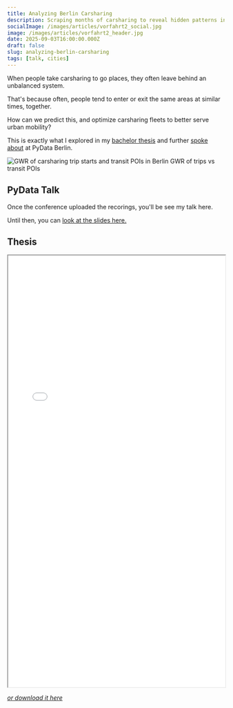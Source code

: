 ```yaml
---
title: Analyzing Berlin Carsharing
description: Scraping months of carsharing to reveal hidden patterns in urban mobility.
socialImage: /images/articles/vorfahrt2_social.jpg
image: /images/articles/vorfahrt2_header.jpg
date: 2025-09-03T16:00:00.000Z
draft: false
slug: analyzing-berlin-carsharing
tags: [talk, cities]
---
```


<div class="grid lg:grid-cols-2 lg:gap-12">
<div>
When people take carsharing to go places, they often leave behind an unbalanced system.  

That's because often, people tend to enter or exit the same areas at similar times, together.  

How can we predict this, and optimize carsharing fleets to better serve urban mobility?  

This is exactly what I explored in my [bachelor thesis](#thesis) and further [spoke about](#pydata-talk) at PyData Berlin.
</div>

<div>
<img class="lg:my-0" src="/images/articles/berlin_gwr_transit_weekday.gif" alt="GWR of carsharing trip starts and transit POIs in Berlin" />
<span class="block w-full font-mono text-sm text-center lg:mt-3 text-gray-600">GWR of trips vs transit POIs</span>
</div>

</div>

## PyData Talk

Once the conference uploaded the recorings, you'll be see my talk here. 

Until then, you can [look at the slides here.](/cities/pydata-0925.pdf)

## Thesis

<iframe src="/cities/bsc-thesis.pdf" width="100%" height="1000"></iframe>

[_or download it here_](/cities/bsc-thesis.pdf)